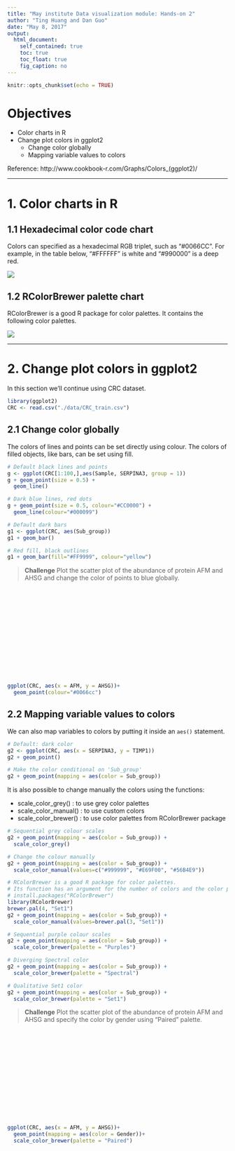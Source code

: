 ```yaml
---
title: "May institute Data visualization module: Hands-on 2"
author: "Ting Huang and Dan Guo"
date: "May 8, 2017"
output: 
  html_document:
    self_contained: true
    toc: true
    toc_float: true
    fig_caption: no	
---
```

```r
knitr::opts_chunk$set(echo = TRUE)
```

# Objectives

* Color charts in R
* Change plot colors in ggplot2
    + Change color globally
    + Mapping variable values to colors

Reference: http://www.cookbook-r.com/Graphs/Colors_(ggplot2)/

---

# 1. Color charts in R

## 1.1 Hexadecimal color code chart

Colors can specified as a hexadecimal RGB triplet, such as "#0066CC". For example, in the table below, "#FFFFFF" is white and "#990000" is a deep red.

![](./img/hextable.png)

## 1.2 RColorBrewer palette chart
RColorBrewer is a good R package for color palettes. It contains the following color palettes.

![](./img/RColorBrewer.png)

***

# 2. Change plot colors in ggplot2

In this section we’ll continue using CRC dataset.

```r
library(ggplot2)
CRC <- read.csv("./data/CRC_train.csv")
```

## 2.1 Change color globally

The colors of lines and points can be set directly using colour. The colors of filled objects, like bars, can be set using fill.

```r
# Default black lines and points
g <- ggplot(CRC[1:100,],aes(Sample, SERPINA3, group = 1))
g + geom_point(size = 0.5) +
  geom_line()

# Dark blue lines, red dots
g + geom_point(size = 0.5, colour="#CC0000") +
  geom_line(colour="#000099")

# Default dark bars
g1 <- ggplot(CRC, aes(Sub_group)) 
g1 + geom_bar()

# Red fill, black outlines
g1 + geom_bar(fill="#FF9999", colour="yellow") 
```

> **Challenge**
> Plot the scatter plot of the abundance of protein AFM and AHSG and change the color of points to blue globally.

$~$

$~$
$~$

$~$
$~$

$~$
$~$

$~$
$~$

$~$
$~$

$~$

```r
ggplot(CRC, aes(x = AFM, y = AHSG))+
  geom_point(colour="#0066cc")

```

## 2.2 Mapping variable values to colors
We can also map variables to colors by putting it inside an `aes()` statement.

```r
# Default: dark color
g2 <- ggplot(CRC, aes(x = SERPINA3, y = TIMP1))
g2 + geom_point()

# Make the color conditional on 'Sub_group'
g2 + geom_point(mapping = aes(color = Sub_group))
```

It is also possible to change manually the colors using the functions:

* scale_color_grey() : to use grey color palettes
* scale_color_manual() : to use custom colors
* scale_color_brewer() : to use color palettes from RColorBrewer package

```r
# Sequential grey colour scales
g2 + geom_point(mapping = aes(color = Sub_group)) +
  scale_color_grey()

# Change the colour manually
g2 + geom_point(mapping = aes(color = Sub_group)) + 
  scale_color_manual(values=c("#999999", "#E69F00", "#56B4E9"))

# RColorBrewer is a good R package for color palettes.
# Its function has an argument for the number of colors and the color palette
# install.packages("RColorBrewer")
library(RColorBrewer)
brewer.pal(4, "Set1")
g2 + geom_point(mapping = aes(color = Sub_group)) + 
  scale_color_manual(values=brewer.pal(3, "Set1"))

# Sequential purple colour scales
g2 + geom_point(mapping = aes(color = Sub_group)) +
  scale_color_brewer(palette = "Purples")

# Diverging Spectral color
g2 + geom_point(mapping = aes(color = Sub_group)) +
  scale_color_brewer(palette = "Spectral")

# Qualitative Set1 color
g2 + geom_point(mapping = aes(color = Sub_group)) +
  scale_color_brewer(palette = "Set1")
```


> **Challenge**
> Plot the scatter plot of the abundance of protein AFM and AHSG and specify the color by gender using "Paired" palette.

$~$

$~$
$~$

$~$
$~$

$~$
$~$

$~$
$~$

$~$
$~$

$~$



```r
ggplot(CRC, aes(x = AFM, y = AHSG))+
  geom_point(mapping = aes(color = Gender))+
  scale_color_brewer(palette = "Paired")
```